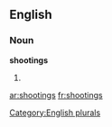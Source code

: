 
==English==

===Noun===
'''shootings'''

# {{plural of|[[shooting]]}}

[[Category:English plurals]]

[[ar:shootings]]
[[fr:shootings]]